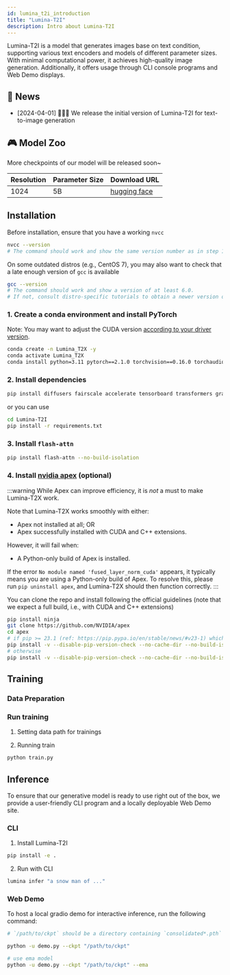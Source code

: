 ```yaml
---
id: lumina_t2i_introduction
title: "Lumina-T2I"
description: Intro about Lumina-T2I
---
```


Lumina-T2I is a model that generates images base on text condition, supporting various text encoders and models of different parameter sizes. With minimal computational power, it achieves high-quality image generation. Additionally, it offers usage through CLI console programs and Web Demo displays.

## 📰 News

- [2024-04-01] 🚀🚀🚀 We release the initial version of Lumina-T2I for text-to-image generation

## 🎮 Model Zoo

More checkpoints of our model will be released soon~

| Resolution | Parameter Size | Download URL                                                                                |
| ---------- | -------------- | ------------------------------------------------------------------------------------------- |
| 1024       | 5B             | [hugging face](https://huggingface.co/Alpha-VLLM/Lumina-T2X/tree/main/Lumina-T2I/5B/1024px) |

## Installation

Before installation, ensure that you have a working ``nvcc``

```bash
nvcc --version
# The command should work and show the same version number as in step 1 (12.1 in our case).
```

On some outdated distros (e.g., CentOS 7), you may also want to check that a late enough version of
``gcc`` is available

```bash
gcc --version
# The command should work and show a version of at least 6.0.
# If not, consult distro-specific tutorials to obtain a newer version or build manually.
```

### 1. Create a conda environment and install PyTorch

Note: You may want to adjust the CUDA version [according to your driver version](https://docs.nvidia.com/deploy/cuda-compatibility/#default-to-minor-version).

  ```bash
  conda create -n Lumina_T2X -y
  conda activate Lumina_T2X
  conda install python=3.11 pytorch==2.1.0 torchvision==0.16.0 torchaudio==2.1.0 pytorch-cuda=12.1 -c pytorch -c nvidia -y
  ```

### 2. Install dependencies

  ```bash
  pip install diffusers fairscale accelerate tensorboard transformers gradio
  ```

  or you can use

  ```bash
  cd Lumina-T2I
  pip install -r requirements.txt
  ```

### 3. Install ``flash-attn``

  ```bash
  pip install flash-attn --no-build-isolation
  ```

### 4. Install [nvidia apex](https://github.com/nvidia/apex) (optional)

:::warning
While Apex can improve efficiency, it is *not* a must to make Lumina-T2X work.

Note that Lumina-T2X works smoothly with either:
+ Apex not installed at all; OR
+ Apex successfully installed with CUDA and C++ extensions.

However, it will fail when:
+ A Python-only build of Apex is installed.

If the error `No module named 'fused_layer_norm_cuda'` appears, it typically means you are using a Python-only build of Apex. To resolve this, please run `pip uninstall apex`, and Lumina-T2X should then function correctly.
:::

You can clone the repo and install following the official guidelines (note that we expect a full
build, i.e., with CUDA and C++ extensions)

```bash
pip install ninja
git clone https://github.com/NVIDIA/apex
cd apex
# if pip >= 23.1 (ref: https://pip.pypa.io/en/stable/news/#v23-1) which supports multiple `--config-settings` with the same key... 
pip install -v --disable-pip-version-check --no-cache-dir --no-build-isolation --config-settings "--build-option=--cpp_ext" --config-settings "--build-option=--cuda_ext" ./
# otherwise
pip install -v --disable-pip-version-check --no-cache-dir --no-build-isolation --global-option="--cpp_ext" --global-option="--cuda_ext" ./
```

## Training

### Data Preparation

### Run training

1. Setting data path for trainings



2. Running train

```bash
python train.py
```

## Inference

To ensure that our generative model is ready to use right out of the box, we provide a user-friendly CLI program and a locally deployable Web Demo site.

### CLI

1. Install Lumina-T2I
```bash
pip install -e .
```

2. Run with CLI
```bash
lumina infer "a snow man of ..."
```

### Web Demo

To host a local gradio demo for interactive inference, run the following command:

```bash
# `/path/to/ckpt` should be a directory containing `consolidated*.pth` and `model_args.pth`

python -u demo.py --ckpt "/path/to/ckpt"

# use ema model
python -u demo.py --ckpt "/path/to/ckpt" --ema
```
